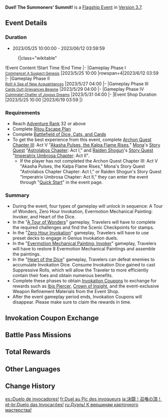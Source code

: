{{Event Tabs
|subpage1 = A Tour of Wonders
|subpage2 = Zero Hour Invokation
|subpage3 = Evermotion Mechanical Painting: Invoker
|subpage4 = Heart of the Dice
}}
{{Event
|name              = Duel! The Summoners' Summit!
|image             = Duel! The Summoners' Summit!.png
|type              = In-Game
|group             = Flagship
|time_known        = yes
|time_start        = 2023-05-25 10:00:00
|time_end          = 2023-06-12 03:59:59
|link              = https://www.hoyolab.com/article/18699059
|link2             = https://genshin.hoyoverse.com/en/news/detail/111589
|reward            = Ibis Piercer
|rewardType        = Weapon
|quick_start       = Akasha Pulses, the Kalpa Flame Rises;Beyond This World's Stars;Transient Dreams
|no_quick_start    = Ritou Escape Plan;Battlefield of Dice, Cats, and Cards
|characters        = Luozi;Takugen;Dunia;Amber;Xingqiu;Kamisato Ayaka;Collei
}}
{{Description|With [[Genius Invokation TCG]] taking [[Teyvat]] by storm, it's time for the [[King of Invokations Grand Prix]] to take the stage! As heated duels unfold at the table, a bizarre scoop is brewing under the table, waiting to uncovered...}}
'''Duel! The Summoners' Summit!''' is a [[Flagship Event]] in [[Version 3.7]].

==Event Details==
===Duration===
* 2023/05/25 10:00:00 - 2023/06/12 03:59:59
:{|class="wikitable"
!Event Content
!Start Time
!End Time
|-
|Gameplay Phase I<br><small>[[Commence! A Suspect Genesis]]</small>
|2023/5/25 10:00
|rowspan=4|2023/6/12 03:59
|-
|Gameplay Phase II<br><small>[[Roll! A Sea of New Acquaintances]]</small>
|2023/5/27 04:00
|-
|Gameplay Phase III<br><small>[[Cards Out! Grievances Begone]]</small>
|2023/5/29 04:00
|-
|Gameplay Phase IV<br><small>[[Culminate! Chatter of Joyous Dreams]]</small>
|2023/5/31 04:00
|-
|Event Shop Duration
|2023/5/25 10:00
|2023/6/19 03:59
|}

===Requirements===
* Reach [[Adventure Rank]] 32 or above
* Complete [[Ritou Escape Plan]]
* Complete [[Battlefield of Dice, Cats, and Cards]]
* To get the best experience from this event, complete [[Archon Quest]] [[Chapter III]]: Act V "[[Akasha Pulses, the Kalpa Flame Rises]]," [[Mona]]'s [[Story Quest]] "[[Astrolabos Chapter]]: Act I," and [[Raiden Shogun]]'s [[Story Quest]] "[[Imperatrix Umbrosa Chapter]]: Act II".
** If the player has not completed the Archon Quest Chapter III: Act V "Akasha Pulses, the Kalpa Flame Rises," Mona's Story Quest "Astrolabos Chapter Chapter: Act I," or Raiden Shogun's Story Quest "Imperatrix Umbrosa Chapter: Act II," they can enter the event through "[[Quick Start]]" in the event page.

===Summary===
* During the event, four types of gameplay will unlock in sequence: A Tour of Wonders, Zero Hour Invokation, Evermotion Mechanical Painting: Invoker, and Heart of the Dice.
* In the "[[Duel! The Summoners' Summit!/A Tour of Wonders|A Tour of Wonders]]" gameplay, Travelers will have to complete the required challenges and find the Scenic Checkpoints for stamps.
* In the "[[Duel! The Summoners' Summit!/Zero Hour Invokation|Zero Hour Invokation]]" gameplay, Travelers will have to use preset decks to engage in Genius Invokation duels.
* In the "[[Duel! The Summoners' Summit!/Evermotion Mechanical Painting: Invoker|Evermotion Mechanical Painting: Invoker]]" gameplay, Travelers will have to restore 8 Evermotion Mechanical Paintings and assemble the paintings.
* In the "[[Duel! The Summoners' Summit!/Heart of the Dice|Heart of the Dice]]" gameplay, Travelers can defeat enemies to accumulate Invokation Dice. Consume Invokation Dice gained to cast Suppressive Rolls, which will allow the Traveler to more efficiently contain their foes and obtain numerous benefits.
* Complete these phases to obtain [[Invokation Coupons]] to exchange for rewards such as [[Ibis Piercer]], [[Crown of Insight]], and the event-exclusive Weapon Refinement Materials from the Event Shop.
* After the event gameplay period ends, Invokation Coupons will disappear. Please make sure to claim the rewards in time.

==Invokation Coupon Exchange==
{{Shop/Header|currency=Invokation Coupons|total=1|type=Event}}
{{Shop|Crown of Insight|500|x=1|1|total=1}}
{{Shop|Congealed Pupa Wax|600|x=1|4|total=1}}
{{Shop|Agnidus Agate Fragment|35|x=1|6|total=1}}
{{Shop|Varunada Lazurite Fragment|35|x=1|6|total=1}}
{{Shop|Nagadus Emerald Fragment|35|x=1|6|total=1}}
{{Shop|Vajrada Amethyst Fragment|35|x=1|6|total=1}}
{{Shop|Vayuda Turquoise Fragment|35|x=1|6|total=1}}
{{Shop|Shivada Jade Fragment|35|x=1|6|total=1}}
{{Shop|Prithiva Topaz Fragment|35|x=1|6|total=1}}
{{Shop|Hero's Wit|10|x=1|10|total=1}}
{{Shop|Mora|10|x=10,000|35|total=1}}
{{Shop|Mystic Enhancement Ore|6|x=1|30|total=1}}
{{Shop/Footer|total=}}

==Battle Pass Missions==
{{Battle Pass Missions
|name     = Invoker's Secrets
|mission1 = {{Color|[Event]}} During "Duel! The Summoners' Summit!," complete a duel with Cheerful Torchbearer on "Zero Hour Invokation" at any difficulty
|exp1     = 1,500
|mission2 = {{Color|[Event]}} During "Duel! The Summoners' Summit!," restore the Mechanical Painting "Inazuma I" in "Evermotion Mechanical Painting: Invoker"
|exp2     = 1,500
|mission3 = {{Color|[Event]}} During "Duel! The Summoners' Summit!," reach a score of 500 in the "Dice Stratagem: IV" challenge in "Heart of the Dice"
|exp3     = 1,500
|mission4 = {{Color|[Event]}} During "Duel! The Summoners' Summit!," complete all the sightseeing goals for the "Security Tour: Shroom Danger" of "A Tour of Wonders"
|exp4     = 1,500
}}

==Total Rewards==
{{Event Rewards
|Primogem                                                     = 1,000
|Mora                                                         = 995,000
|Crown of Insight                                             = 1
|Ibis Piercer                                                 = 1
|Congealed Pupa Wax                                           = 4
|Wanderer's Advice                                            = 16
|Adventurer's Experience                                      = 8
|Hero's Wit                                                   = 34
|Mystic Enhancement Ore                                       = 62
|Friendship Eternal                                           = 2
|Evermotion Mechanical Painting - Knights of Favonius Library = 1
|Evermotion Mechanical Painting - Dawn Winery                 = 1
|Evermotion Mechanical Painting - Liyue Harbor Wharf          = 1
|Evermotion Mechanical Painting - Wangshu Inn                 = 1
|Evermotion Mechanical Painting - Tenshukaku                  = 1
|Evermotion Mechanical Painting - Sangonomiya Shrine          = 1
|Evermotion Mechanical Painting - Sumeru City                 = 1
|Evermotion Mechanical Painting - Tandoori Roast Chicken      = 1
|Guide to Freedom                                             = 2
|Guide to Resistance                                          = 2
|Guide to Ballad                                              = 2
|Guide to Prosperity                                          = 2
|Guide to Diligence                                           = 2
|Guide to Gold                                                = 2
|Guide to Transience                                          = 2
|Guide to Elegance                                            = 2
|Guide to Light                                               = 2
|Guide to Admonition                                          = 2
|Guide to Ingenuity                                           = 2
|Guide to Praxis                                              = 2
|Debris of Decarabian's City                                  = 6
|Boreal Wolf's Cracked Tooth                                  = 6
|Chains of the Dandelion Gladiator                            = 6
|Lustrous Stone from Guyun                                    = 6
|Mist Veiled Mercury Elixir                                   = 6
|Piece of Aerosiderite                                        = 6
|Jeweled Branch of a Distant Sea                              = 6
|Narukami's Joy                                               = 6
|Mask of the Tiger's Bite                                     = 6
|Iron Talisman of the Forest Dew                              = 6
|Oasis Garden's Kindness                                      = 6
|Remnant Glow of Scorching Might                              = 6
|Nagadus Emerald Fragment                                     = 6
|Agnidus Agate Fragment                                       = 6
|Prithiva Topaz Fragment                                      = 6
|Vajrada Amethyst Fragment                                    = 6
|Varunada Lazurite Fragment                                   = 6
|Vayuda Turquoise Fragment                                    = 6
|Shivada Jade Fragment                                        = 6
|sort                                                         = Primogem,Mora,Crown of Insight,Ibis Piercer,Congealed Pupa Wax,Wanderer's Advice,Adventurer's Experience,Hero's Wit,Mystic Enhancement Ore,Friendship Eternal,Evermotion Mechanical Painting - Knights of Favonius Library,Evermotion Mechanical Painting - Dawn Winery,Evermotion Mechanical Painting - Liyue Harbor Wharf,Evermotion Mechanical Painting - Wangshu Inn,Evermotion Mechanical Painting - Tenshukaku,Evermotion Mechanical Painting - Sangonomiya Shrine,Evermotion Mechanical Painting - Sumeru City,Evermotion Mechanical Painting - Tandoori Roast Chicken,Guide to Freedom,Guide to Resistance,Guide to Ballad,Guide to Prosperity,Guide to Diligence,Guide to Gold,Guide to Transience,Guide to Elegance,Guide to Light,Guide to Admonition,Guide to Ingenuity,Guide to Praxis,Debris of Decarabian's City,Boreal Wolf's Cracked Tooth,Chains of the Dandelion Gladiator,Lustrous Stone from Guyun,Mist Veiled Mercury Elixir,Piece of Aerosiderite,Jeweled Branch of a Distant Sea,Narukami's Joy,Mask of the Tiger's Bite,Iron Talisman of the Forest Dew,Oasis Garden's Kindness,Remnant Glow of Scorching Might,Nagadus Emerald Fragment,Agnidus Agate Fragment,Prithiva Topaz Fragment,Vajrada Amethyst Fragment,Varunada Lazurite Fragment,Vayuda Turquoise Fragment,Shivada Jade Fragment,
}}
{{Event Rewards
|type               = Event Items
|Invokation Coupons = 5000
|sort               = Invokation Coupons
}}

==Other Languages==
{{Other Languages
|en        = Duel! The Summoners' Summit!
|zhs       = 决斗！召唤之巅！
|zhs_rm    = Juédòu! Zhàohuàn zhī Diān!
|zht       = 決鬥！召喚之巔！
|zht_rm    = Juédòu! Zhàohuàn zhī Diān!
|zh_tl     = 
|ja        = 決闘！召喚の頂！
|ja_rm     = Kettou! Shoukan no Itadaki!{{assumed}}
|ja_tl     = Duel! The Summons' Summit!
|ko        = 듀얼! 소환왕 결정전!
|ko_tl     = Duel! The Summoner King Play-off!
|es        = ¡Duelo de invocadores!
|es_tl     = Duel of Summoners!
|fr        = Duel au Pic des invoqueurs
|fr_tl     = The Summoners' Duel at the Peak
|ru        = Дуэль! К вершинам карточного мастерства!
|ru_tl     = Duel! To the Summits of Card Mastery!
|th        = ดูเอล! สุดยอดนักอัญเชิญ!
|th_rm     = 
|th_tl     = 
|vi        = Đỉnh Cao Triệu Hồi
|vi_tl     = 
|de        = Duell! Der Gipfel der Beschwörung!
|de_tl     = Duel! The Invokation's Summit!
|id        = Duel di Puncak Invokation!
|id_tl     = Duel at the Invokation's Summit!
|pt        = Duelo das Invocações!
|pt_tl     = 
|tr        = Düello! Yakarış Zirvesi!
|tr_tl     = Duel! Invocation's Summit!
|it        = A duello! Invokatore Inviktus!
|it_tl     = 
}}

==Change History==
{{Change History|3.7}}

[[es:¡Duelo de invocadores!]]
[[fr:Duel au Pic des invoqueurs]]
[[ja:決闘！召喚の頂！]]
[[pt-br:Duelo das Invocações!]]
[[ru:Дуэль! К вершинам карточного мастерства!]]